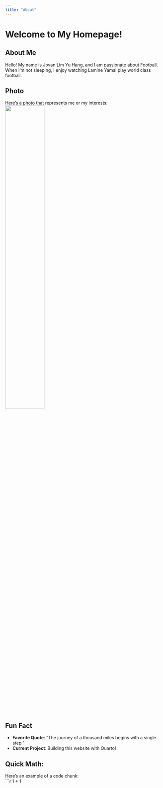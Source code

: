 ```yaml
---
title: "About"
---
```


# Welcome to My Homepage!

## About Me  
Hello! My name is Jovan Lim Yu Hang, and I am passionate about Football.  
When I’m not sleeping, I enjoy watching Lamine Yamal play world class football.  

## Photo  
Here’s a photo that represents me or my interests:  
![](logo.png){fig-align="center" width="50%"}  


## Fun Fact  
- **Favorite Quote**: "The journey of a thousand miles begins with a single step."  
- **Current Project**: Building this website with Quarto!  

## Quick Math:  
Here’s an example of a code chunk:  
```r
1 + 1
